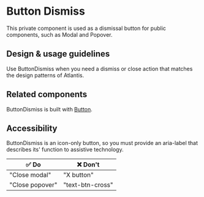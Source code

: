 
# Button Dismiss

<Meta title="Components/Private/ButtonDismiss" />

This private component is used as a dismissal button for public components, such
as Modal and Popover.

## Design & usage guidelines

Use ButtonDismiss when you need a dismiss or close action that matches the design 
patterns of Atlantis.

## Related components

ButtonDismiss is built with [Button](../?path=/docs/components-actions-button--docs).

## Accessibility

ButtonDismiss is an icon-only button, so you must provide an aria-label that describes
its' function to assistive technology.

| **✅ Do**       | **❌ Don't**     |
| --------------- | ---------------- |
| "Close modal"   | "X button"       |
| "Close popover" | "text-btn-cross" |